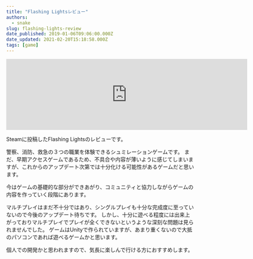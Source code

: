 ```yaml
---
title: "Flashing Lightsレビュー"
authors:
  - snake
slug: flashing-lights-review
date_published: 2019-01-06T09:06:00.000Z
date_updated: 2021-02-20T15:18:58.000Z
tags: [game]
---
```


<iframe src="https://store.steampowered.com/widget/605740/" frameborder="0" width="646" height="190"></iframe>

Steamに投稿したFlashing Lightsのレビューです。

警察、消防、救急の３つの職業を体験できるシュミレーションゲームです。
まだ、早期アクセスゲームであるため、不具合や内容が薄いように感じてしまいますが、これからのアップデート次第では十分化ける可能性があるゲームだと思います。

今はゲームの基礎的な部分ができあがり、コミュニティと協力しながらゲームの内容を作っていく段階にあります。

マルチプレイはまだ不十分ではあり、シングルプレイも十分な完成度に至っていないので今後のアップデート待ちです。
しかし、十分に遊べる程度には出来上がっておりマルチプレイでプレイが全くできないというような深刻な問題は見られませんでした。
ゲームはUnityで作られていますが、あまり重くないので大抵のパソコンであれば遊べるゲームかと思います。

個人での開発かと思われますので、気長に楽しんで行ける方におすすめします。

